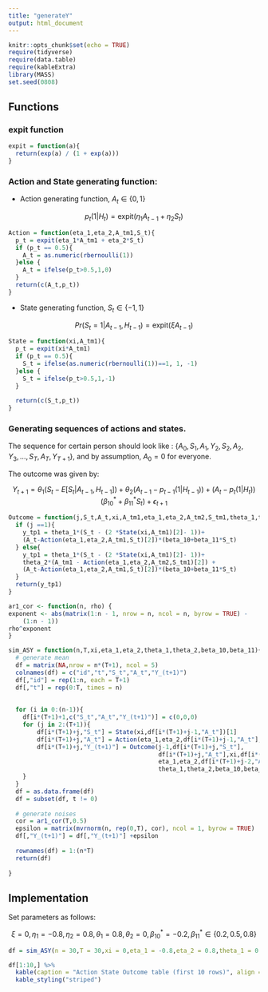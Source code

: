```yaml
---
title: "generateY"
output: html_document
---
```



```r
knitr::opts_chunk$set(echo = TRUE)
require(tidyverse)
require(data.table)
require(kableExtra)
library(MASS)
set.seed(0808)
```


## Functions

### expit function

```r
expit = function(a){
  return(exp(a) / (1 + exp(a)))
}
```


### Action and State generating function:

+ Action generating function, $A_t \in \{ 0,1 \}$

$$
p_t(1|H_t) = \text{expit} (\eta_1A_{t-1}+\eta_2S_t)
$$

```r
Action = function(eta_1,eta_2,A_tm1,S_t){
  p_t = expit(eta_1*A_tm1 + eta_2*S_t)
  if (p_t == 0.5){
    A_t = as.numeric(rbernoulli(1))
  }else {
    A_t = ifelse(p_t>0.5,1,0)
  }
  return(c(A_t,p_t))
}
```

+ State generating function, $S_t \in \{ -1,1 \}$


$$
Pr(S_t=1|A_{t-1},H_{t-1}) = \text{expit} (\xi A_{t-1})
$$


```r
State = function(xi,A_tm1){
  p_t = expit(xi*A_tm1)
  if (p_t == 0.5){
    S_t = ifelse(as.numeric(rbernoulli(1))==1, 1, -1)
  }else {
    S_t = ifelse(p_t>0.5,1,-1)
  }
  
  return(c(S_t,p_t))
}
```


### Generating sequences of actions and states. 

The sequence for certain person should look like : $\{ A_0, S_1, A_1, Y_2, S_2,A_2,Y_3, \dots,S_T,A_T, Y_{T+1} \}$, and by assumption, $A_0 = 0$ for everyone.


The outcome was given by:

$$
Y_{t+1} = \theta_1(S_t - E[S_t|A_{t-1},H_{t-1}])+ \theta_2(A_{t-1}-p_{t-1}(1|H_{t-1})) + (A_t - p_t(1|H_t))(\beta^*_{10}+\beta^*_{11}S_t) + \epsilon_{t+1}
$$


```r
Outcome = function(j,S_t,A_t,xi,A_tm1,eta_1,eta_2,A_tm2,S_tm1,theta_1,theta_2,beta_10,beta_11){
  if (j ==1){
    y_tp1 = theta_1*(S_t - (2 *State(xi,A_tm1)[2]- 1))+
    (A_t-Action(eta_1,eta_2,A_tm1,S_t)[2])*(beta_10+beta_11*S_t)
  } else{
    y_tp1 = theta_1*(S_t - (2 *State(xi,A_tm1)[2]- 1))+ 
    theta_2*(A_tm1 - Action(eta_1,eta_2,A_tm2,S_tm1)[2]) +
    (A_t-Action(eta_1,eta_2,A_tm1,S_t)[2])*(beta_10+beta_11*S_t)
  }
  return(y_tp1)
}

ar1_cor <- function(n, rho) {
exponent <- abs(matrix(1:n - 1, nrow = n, ncol = n, byrow = TRUE) - 
    (1:n - 1))
rho^exponent
}
```


```r
sim_ASY = function(n,T,xi,eta_1,eta_2,theta_1,theta_2,beta_10,beta_11){
  # generate mean
  df = matrix(NA,nrow = n*(T+1), ncol = 5)
  colnames(df) = c("id","t","S_t","A_t","Y_(t+1)")
  df[,"id"] = rep(1:n, each = T+1)
  df[,"t"] = rep(0:T, times = n)
  
  
  for (i in 0:(n-1)){
    df[i*(T+1)+1,c("S_t","A_t","Y_(t+1)")] = c(0,0,0)
    for (j in 2:(T+1)){
        df[i*(T+1)+j,"S_t"] = State(xi,df[i*(T+1)+j-1,"A_t"])[1]
        df[i*(T+1)+j,"A_t"] = Action(eta_1,eta_2,df[i*(T+1)+j-1,"A_t"],df[i*(T+1)+j,"S_t"])[1]
        df[i*(T+1)+j,"Y_(t+1)"] = Outcome(j-1,df[i*(T+1)+j,"S_t"],
                                          df[i*(T+1)+j,"A_t"],xi,df[i*(T+1)+j-1,"A_t"],
                                          eta_1,eta_2,df[i*(T+1)+j-2,"A_t"],df[i*(T+1)+j-1,"S_t"],
                                          theta_1,theta_2,beta_10,beta_11)
    }
  }
  df = as.data.frame(df)
  df = subset(df, t != 0)
  
  # generate noises
  cor = ar1_cor(T,0.5)
  epsilon = matrix(mvrnorm(n, rep(0,T), cor), ncol = 1, byrow = TRUE)
  df[,"Y_(t+1)"] = df[,"Y_(t+1)"] +epsilon
  
  rownames(df) = 1:(n*T)
  return(df)
  
}
```



## Implementation

Set parameters as follows:

$$
\xi = 0,\eta_1 = -0.8,\eta_2 = 0.8, \theta_1 = 0.8, \theta_2 = 0, \beta^*_{10} = -0.2, \beta^*_{11} \in \{0.2,0.5,0.8\}
$$


```r
df = sim_ASY(n = 30,T = 30,xi = 0,eta_1 = -0.8,eta_2 = 0.8,theta_1 = 0.8,theta_2=0,beta_10=-0.2,beta_11 =0.2)

df[1:10,] %>% 
  kable(caption = "Action State Outcome table (first 10 rows)", align = "c") %>%
  kable_styling("striped")
```
